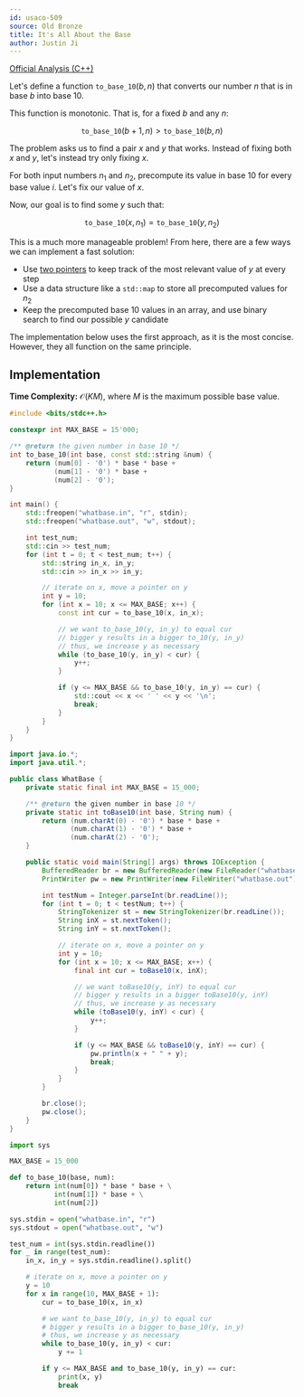 ```yaml
---
id: usaco-509
source: Old Bronze
title: It's All About the Base
author: Justin Ji
---
```


[Official Analysis (C++)](https://usaco.org/current/data/sol_whatbase_bronze.html)

<Spoiler title="Hint 1">

Let's define a function $\texttt{to\_base\_10}(b, n)$
that converts our number $n$ that is in base $b$ into base $10$.

This function is monotonic. That is, for a fixed $b$ and any $n$:

$$
\texttt{to\_base\_10}(b + 1, n) > \texttt{to\_base\_10}(b, n)
$$

</Spoiler>

<Spoiler title="Hint 2">

The problem asks us to find a pair $x$ and $y$ that works. Instead of fixing 
both $x$ and $y$, let's instead try only fixing $x$.

</Spoiler>

<Spoiler title="Explanation">

For both input numbers $n_1$ and $n_2$, precompute its value in base $10$ for every base 
value $i$. Let's fix our value of $x$. 

Now, our goal is to find some $y$ such that: 

$$
\texttt{to\_base\_10}(x, n_1) = \texttt{to\_base\_10}(y, n_2)
$$

This is a much more manageable problem! From here, there are a few ways 
we can implement a fast solution: 

- Use [two pointers](https://usaco.guide/silver/two-pointers) to keep track of 
  the most relevant value of $y$ at every step
- Use a data structure like a `std::map` to store all precomputed values for $n_2$
- Keep the precomputed base $10$ values in an array, and use binary search
  to find our possible $y$ candidate

The implementation below uses the first approach, as it is the most concise. 
However, they all function on the same principle.

## Implementation 

**Time Complexity:** $\mathcal{O}(KM)$, where $M$ is the maximum possible 
base value.

<LanguageSection>

<CPPSection>

```cpp
#include <bits/stdc++.h>

constexpr int MAX_BASE = 15'000;

/** @return the given number in base 10 */
int to_base_10(int base, const std::string &num) {
    return (num[0] - '0') * base * base +
           (num[1] - '0') * base + 
           (num[2] - '0');
}

int main() {
    std::freopen("whatbase.in", "r", stdin);
    std::freopen("whatbase.out", "w", stdout);

    int test_num;
    std::cin >> test_num;
    for (int t = 0; t < test_num; t++) {
        std::string in_x, in_y;
        std::cin >> in_x >> in_y;

        // iterate on x, move a pointer on y
        int y = 10;
        for (int x = 10; x <= MAX_BASE; x++) {
            const int cur = to_base_10(x, in_x);

            // we want to_base_10(y, in_y) to equal cur
            // bigger y results in a bigger to_10(y, in_y)
            // thus, we increase y as necessary
            while (to_base_10(y, in_y) < cur) {
                y++;
            }

            if (y <= MAX_BASE && to_base_10(y, in_y) == cur) {
                std::cout << x << ' ' << y << '\n';
                break;
            }
        }
    }
}
```

</CPPSection>

<JavaSection>

```java
import java.io.*;
import java.util.*;

public class WhatBase {
    private static final int MAX_BASE = 15_000;

    /** @return the given number in base 10 */
    private static int toBase10(int base, String num) {
        return (num.charAt(0) - '0') * base * base +
               (num.charAt(1) - '0') * base + 
               (num.charAt(2) - '0');
    }

    public static void main(String[] args) throws IOException {
        BufferedReader br = new BufferedReader(new FileReader("whatbase.in"));
        PrintWriter pw = new PrintWriter(new FileWriter("whatbase.out"));

        int testNum = Integer.parseInt(br.readLine());
        for (int t = 0; t < testNum; t++) {
            StringTokenizer st = new StringTokenizer(br.readLine());
            String inX = st.nextToken();
            String inY = st.nextToken();

            // iterate on x, move a pointer on y
            int y = 10;
            for (int x = 10; x <= MAX_BASE; x++) {
                final int cur = toBase10(x, inX);

                // we want toBase10(y, inY) to equal cur
                // bigger y results in a bigger toBase10(y, inY)
                // thus, we increase y as necessary
                while (toBase10(y, inY) < cur) {
                    y++;
                }

                if (y <= MAX_BASE && toBase10(y, inY) == cur) {
                    pw.println(x + " " + y);
                    break;
                }
            }
        }

        br.close();
        pw.close();
    }
}
```

</JavaSection>

<PySection>

```py
import sys

MAX_BASE = 15_000

def to_base_10(base, num):
    return int(num[0]) * base * base + \
           int(num[1]) * base + \
           int(num[2])

sys.stdin = open("whatbase.in", "r")
sys.stdout = open("whatbase.out", "w")

test_num = int(sys.stdin.readline())
for _ in range(test_num):
    in_x, in_y = sys.stdin.readline().split()

    # iterate on x, move a pointer on y
    y = 10
    for x in range(10, MAX_BASE + 1):
        cur = to_base_10(x, in_x)

        # we want to_base_10(y, in_y) to equal cur
        # bigger y results in a bigger to_base_10(y, in_y)
        # thus, we increase y as necessary
        while to_base_10(y, in_y) < cur:
            y += 1

        if y <= MAX_BASE and to_base_10(y, in_y) == cur:
            print(x, y)
            break
```

</PySection>

</LanguageSection>

</Spoiler>